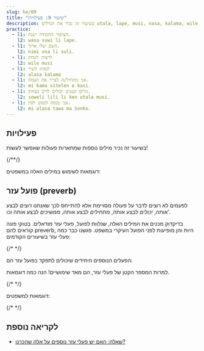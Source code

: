 ```yaml
---
slug: he/09
title: "שיעור 9: פעילויות"
description: בשיעור זה נכיר את המילים utala, lape, musi, nasa, kalama, wile, ken, alasa!
practice:
  - l1: הציפור החמודה ישנה.
    l2: waso suwi li lape.
  - l1: השם שלו ארוך.
    l2: nimi ona li suli.
  - l1: לרצות לשחק
    l2: wile musi
  - l1: לנסות לשיר
    l2: alasa kalama
  - l1: אני מתחיל/ה לצייר את הצמח.
    l2: mi kama sitelen e kasi.
  - l1: גורים קטנים יכולים לריב בצחוק.
    l2: soweli lili li ken utala musi.
  - l1: אני מנסה לנסוע לסין.
    l2: mi alasa tawa ma Sonko.
---
```




## פעילויות

בשיעור זה נכיר מילים נוספות שמתארות פעולות שאפשר לעשות!

<List>
  <Word sl="utala" m="לתקוף, להילחם" />
  <Word sl="lape" m="לישון, לנוח" />
  <Word sl="kalama" m="צליל; להשמיע צליל" />
  <Word sl="musi" m="להנות, מהנה; מצחיק, מעניין" />
  <Word sl="nasa" m="מוזר, חריג, מטופש, שיכור" />
  {/*<Word sl="lipu" m="ניייר, כרטיס, ספר, אתר אינטרנט, משהו שטוח שיש עליו 󱥡 מידע" />*/}
</List>

דוגמאות לשימוש במילים האלה במשפטים:

<List>
  <Sentence sl="soweli li utala e jan." m="החיה תקפה מישהו." />
  <Sentence sl="sina lape lon tomo." m="את/ה ישן/ה בבית." />
  <Sentence sl="nimi ona li nasa tawa mi." m="השם שלו/שלה מוזר בעיניי." />
  <Sentence
    sl="jan lili li musi tan kalama."
    m="הילד נהנה מהקולות."
  />
</List>

## פועל עזר (preverb)

לפעמים לא רוצים לדבר על פעולה מסויימת אלא להתייחס לכך שאנחנו _רוצים_ לבצע אותה, _יכולים_ לבצע אותה, _מתחילים_ לבצע אותה, _ממשיכים_ לבצע אותה וכו'.

בדיקדוק מכנים את המילים האלה, שנלוות לפועל, פעלי עזר מודאלים. בטוקי פונה קוראים להם preverb, היות והן מופיעות לפני הפועל העיקרי במשפט. פגשנו כבר כמה פעלי עזר בשיעורים הקודמים:

<List>
  <Word sl="kama" m="להתחיל לבצע את הפעולה או להפוך למשהו שקשור בפעולה" />
  <Word sl="awen" m="להמשיך לבצע את הפעולה" />
  {/* <Word sl="sona" m="לדעת איך לבצע את הפעולה" /> */}
</List>

הפעלים הנוספים היחידים שיכולים לתפקד כפועל עזר הם: 

<List>
  <Word sl="wile" m="לרצות לבצע את הפעולה" />
  <Word sl="ken" m="להיות מסוגל לבצע את הפעולה" />
  <Word sl="alasa" m="לנסות לבצע את הפעולה" />
</List>

למרות המספר הקטן של פעלי עזר, הם מאד שימושיים! הנה כמה דוגמאות.

<List>
  <Word sl="wile lape" m="לרצות לישון" />
  <Word sl="awen pona" m="להמשיך להיות טוב" />
  <Word sl="kama sona" m="(להפוך לידען) ללמוד" />
  {/* <Word sl="sona sitelen" m="לדעת לצייר" /> */}
  <Word sl="alasa kama wawa" m="לנסות להפוך לחזק" />
</List>

דוגמאות למשפטים:

<List>
  <Sentence sl="waso lili li wile lape." m="הציפור הקטנה רוצה לישון." />
  {/* <Sentence sl="jan li sona moku e kasi." m="אנשים יודעים איך לאכול צמחים." /> */}
  <Sentence sl="mi kama sona e toki pona." m="אני לומד את שפת טוקי פונה." />
  <Sentence sl="sina alasa tawa ma Tosi." m="אתה מנסה לנסוע לגרמניה." />
  <Sentence
    sl="toki ona li awen nasa tawa mi."
    m="הדברים שהוא אמר עדין מוזרים בעיניי."
  />
</List>

<Practice exercises={frontmatter.practice} client:load />

## לקריאה נוספת
* [שאלה: האם יש פעלי עזר נוספים על אלה שהכרנו?](/he/more-preverbs)

